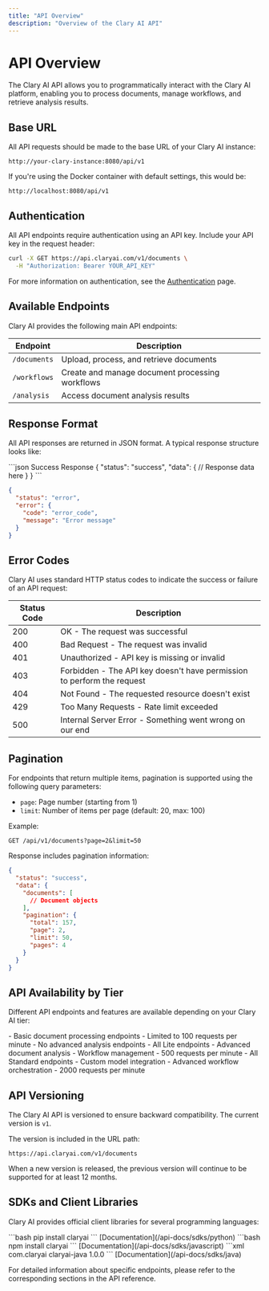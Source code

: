 ```yaml
---
title: "API Overview"
description: "Overview of the Clary AI API"
---
```


# API Overview

The Clary AI API allows you to programmatically interact with the Clary AI platform, enabling you to process documents, manage workflows, and retrieve analysis results.

## Base URL

All API requests should be made to the base URL of your Clary AI instance:

```
http://your-clary-instance:8080/api/v1
```

If you're using the Docker container with default settings, this would be:

```
http://localhost:8080/api/v1
```

## Authentication

All API endpoints require authentication using an API key. Include your API key in the request header:

```bash
curl -X GET https://api.claryai.com/v1/documents \
  -H "Authorization: Bearer YOUR_API_KEY"
```

For more information on authentication, see the [Authentication](/api-docs/authentication) page.

## Available Endpoints

Clary AI provides the following main API endpoints:

| Endpoint | Description |
| --- | --- |
| `/documents` | Upload, process, and retrieve documents |
| `/workflows` | Create and manage document processing workflows |
| `/analysis` | Access document analysis results |

## Response Format

All API responses are returned in JSON format. A typical response structure looks like:

<CodeGroup>
```json Success Response
{
  "status": "success",
  "data": {
    // Response data here
  }
}
```

```json Error Response
{
  "status": "error",
  "error": {
    "code": "error_code",
    "message": "Error message"
  }
}
```
</CodeGroup>

## Error Codes

Clary AI uses standard HTTP status codes to indicate the success or failure of an API request:

| Status Code | Description |
| --- | --- |
| 200 | OK - The request was successful |
| 400 | Bad Request - The request was invalid |
| 401 | Unauthorized - API key is missing or invalid |
| 403 | Forbidden - The API key doesn't have permission to perform the request |
| 404 | Not Found - The requested resource doesn't exist |
| 429 | Too Many Requests - Rate limit exceeded |
| 500 | Internal Server Error - Something went wrong on our end |

## Pagination

For endpoints that return multiple items, pagination is supported using the following query parameters:

- `page`: Page number (starting from 1)
- `limit`: Number of items per page (default: 20, max: 100)

Example:

```
GET /api/v1/documents?page=2&limit=50
```

Response includes pagination information:

```json
{
  "status": "success",
  "data": {
    "documents": [
      // Document objects
    ],
    "pagination": {
      "total": 157,
      "page": 2,
      "limit": 50,
      "pages": 4
    }
  }
}
```

## API Availability by Tier

Different API endpoints and features are available depending on your Clary AI tier:

<Tabs>
  <Tab title="Lite">
    - Basic document processing endpoints
    - Limited to 100 requests per minute
    - No advanced analysis endpoints
  </Tab>
  <Tab title="Standard">
    - All Lite endpoints
    - Advanced document analysis
    - Workflow management
    - 500 requests per minute
  </Tab>
  <Tab title="Professional">
    - All Standard endpoints
    - Custom model integration
    - Advanced workflow orchestration
    - 2000 requests per minute
  </Tab>
</Tabs>

## API Versioning

The Clary AI API is versioned to ensure backward compatibility. The current version is `v1`.

The version is included in the URL path:

```
https://api.claryai.com/v1/documents
```

When a new version is released, the previous version will continue to be supported for at least 12 months.

## SDKs and Client Libraries

Clary AI provides official client libraries for several programming languages:

<CardGroup cols={3}>
  <Card title="Python" icon="python">
    ```bash
    pip install claryai
    ```
    [Documentation](/api-docs/sdks/python)
  </Card>
  <Card title="JavaScript" icon="js">
    ```bash
    npm install claryai
    ```
    [Documentation](/api-docs/sdks/javascript)
  </Card>
  <Card title="Java" icon="java">
    ```xml
    <dependency>
      <groupId>com.claryai</groupId>
      <artifactId>claryai-java</artifactId>
      <version>1.0.0</version>
    </dependency>
    ```
    [Documentation](/api-docs/sdks/java)
  </Card>
</CardGroup>

For detailed information about specific endpoints, please refer to the corresponding sections in the API reference.
